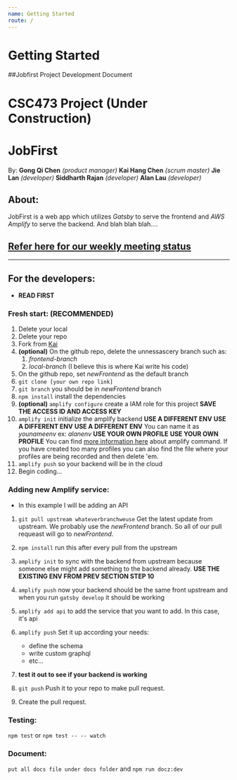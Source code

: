 ```yaml
---
name: Getting Started
route: /
---
```


# Getting Started

##Jobfirst Project Development Document

# CSC473 Project (Under Construction)
# JobFirst
By: 
__Gong Qi Chen__ _(product manager)_
__Kai Hang Chen__ _(scrum master)_
__Jie Lan__ _(developer)_
__Siddharth Rajan__ _(developer)_
__Alan Lau__ _(developer)_

## About:
JobFirst is a web app which utilizes _Gatsby_ to serve the frontend and _AWS Amplify_ to serve the backend. And blah blah blah....
## [Refer here for our weekly meeting status](https://github.com/Kaihchen1230/csc47300Project/wiki/Weekly-Status-Meeting-PPT)

___
## For the developers:
- __READ FIRST__
### Fresh start: (RECOMMENDED)
1. Delete your local
1. Delete your repo
1. Fork from [Kai](https://github.com/Kaihchen1230/csc47300Project.git)
1. __(optional)__ On the github repo, delete the unnessascery branch such as:
    1. _frontend-branch_
    1. _local-branch_ (I believe this is where Kai write his code)
1. On the github repo, set _newFrontend_ as the default branch
1. ```git clone [your own repo link]```
1. ```git branch``` you should be in _newFrontend_ branch
1. ```npm install``` install the dependencies
1. __(optional)__ ```amplify configure``` create a IAM role for this project __SAVE THE ACCESS ID AND ACCESS KEY__
1. ```amplify init``` initialize the amplify backend
__USE A DIFFERENT ENV__
__USE A DIFFERENT ENV__
__USE A DIFFERENT ENV__
 You can name it as _younameenv_ ex: _alanenv_
__USE YOUR OWN PROFILE__
__USE YOUR OWN PROFILE__
You can find [more information here](https://aws-amplify.github.io/docs/cli/init?sdk=js) about amplify command. If you have created too many profiles you can also find the file where your profiles are being recorded and then delete 'em.
1. ```amplify push``` so your backend will be in the cloud
1. Begin coding...

### Adding new Amplify service:
- In this example I will be adding an API
1. ```git pull upstream whateverbranchweuse``` Get the latest update from upstream. We probably use the _newFrontend_ branch. So all of our pull requeast will go to _newFrontend_.
1. ```npm install``` run this after every pull from the upstream
1. ```amplify init``` to sync with the backend from upstream because someone else might add something to the backend already.
__USE THE EXISTING ENV FROM PREV SECTION STEP 10__

1. ```amplify push``` now your backend should be the same front upstream and when you run ```gatsby develop``` it should be working
1. ```amplify add api``` to add the service that you want to add. In this case, it's api
1. ```amplify push``` Set it up according your needs:
    - define the schema
    - write custom graphql
    - etc...
1. __test it out to see if your backend is working__
1. ```git push``` Push it to your repo to make pull request.
1. Create the pull request.

### Testing:
```npm test``` or ```npm test -- -- watch```

### Document:
```put all docs file under docs folder``` and ```npm run docz:dev```
